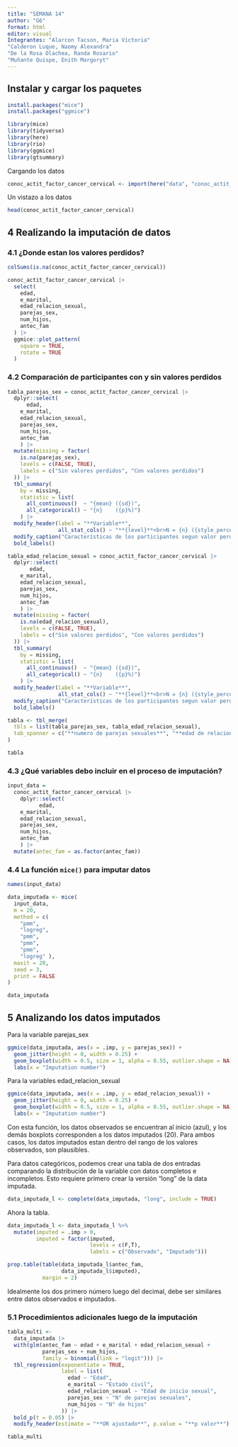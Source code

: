 ```yaml
---
title: "SEMANA 14"
author: "G6"
format: html
editor: visual
Integrantes: "Alarcon Tacson, Maria Victoria"
"Calderon Luque, Naomy Alexandra"
"De la Rosa Olachea, Randa Rosario"
"Muñante Quispe, Enith Margoryt"
---
```


## Instalar y cargar los paquetes

```r
install.packages("mice")
install.packages("ggmice")
```

```r
library(mice)
library(tidyverse)
library(here)
library(rio)
library(ggmice)
library(gtsummary)
```

Cargando los datos

```r
conoc_actit_factor_cancer_cervical <- import(here("data", "conoc_actit_factor_cancer_cervical.csv"))
```

Un vistazo a los datos

```r
head(conoc_actit_factor_cancer_cervical)
```
## 4 Realizando la imputación de datos

### 4.1 ¿Donde estan los valores perdidos?

```r
colSums(is.na(conoc_actit_factor_cancer_cervical))
```

```r
conoc_actit_factor_cancer_cervical |>
  select(
    edad,
    e_marital,
    edad_relacion_sexual,
    parejas_sex,
    num_hijos,
    antec_fam
  ) |>
  ggmice::plot_pattern(
    square = TRUE,
    rotate = TRUE
  )
```
### 4.2 Comparación de participantes con y sin valores perdidos
```r
tabla_parejas_sex = conoc_actit_factor_cancer_cervical |> 
  dplyr::select(
      edad,
    e_marital,
    edad_relacion_sexual,
    parejas_sex,
    num_hijos,
    antec_fam
    ) |>
  mutate(missing = factor(
    is.na(parejas_sex),
    levels = c(FALSE, TRUE),
    labels = c("Sin valores perdidos", "Con valores perdidos")
  )) |> 
  tbl_summary(
    by = missing,
    statistic = list(
      all_continuous()  ~ "{mean} ({sd})",
      all_categorical() ~ "{n}    ({p}%)")
    ) |> 
  modify_header(label = "**Variable**",
                all_stat_cols() ~ "**{level}**<br>N = {n} ({style_percent(p, digits=1)}%)") |> 
  modify_caption("Características de los participantes segun valor perdido") |> 
  bold_labels()

tabla_edad_relacion_sexual = conoc_actit_factor_cancer_cervical |> 
  dplyr::select(
       edad,
    e_marital,
    edad_relacion_sexual,
    parejas_sex,
    num_hijos,
    antec_fam
    ) |>
  mutate(missing = factor(
    is.na(edad_relacion_sexual),
    levels = c(FALSE, TRUE),
    labels = c("Sin valores perdidos", "Con valores perdidos")
  )) |> 
  tbl_summary(
    by = missing,
    statistic = list(
      all_continuous()  ~ "{mean} ({sd})",
      all_categorical() ~ "{n}    ({p}%)")
    ) |> 
  modify_header(label = "**Variable**",
                all_stat_cols() ~ "**{level}**<br>N = {n} ({style_percent(p, digits=1)}%)") |> 
  modify_caption("Características de los participantes segun valor perdido") |> 
  bold_labels()

tabla <- tbl_merge(
  tbls = list(tabla_parejas_sex, tabla_edad_relacion_sexual),
  tab_spanner = c("**numero de parejas sexuales**", "**edad de relaciones sexuales**")
)
```

```r
tabla
```

### 4.3 ¿Qué variables debo incluir en el proceso de imputación?

```r
input_data =
  conoc_actit_factor_cancer_cervical |>
    dplyr::select(
          edad,
    e_marital,
    edad_relacion_sexual,
    parejas_sex,
    num_hijos,
    antec_fam
    ) |> 
  mutate(antec_fam = as.factor(antec_fam))
```

### 4.4 La función `mice()` para imputar datos

```r
names(input_data)
```


```r
data_imputada <- mice(
  input_data,
  m = 20,
  method = c(
    "pmm", 
    "logreg",
    "pmm",
    "pmm", 
    "pmm", 
    "logreg" ),
  maxit = 20,
  seed = 3,
  print = FALSE
)
```

```r
data_imputada
```
## 5 Analizando los datos imputados

Para la variable parejas_sex

```r
ggmice(data_imputada, aes(x = .imp, y = parejas_sex)) +
  geom_jitter(height = 0, width = 0.25) +
  geom_boxplot(width = 0.5, size = 1, alpha = 0.55, outlier.shape = NA) +
  labs(x = "Imputation number")
```

Para la variables edad_relacion_sexual

```r
ggmice(data_imputada, aes(x = .imp, y = edad_relacion_sexual)) +
  geom_jitter(height = 0, width = 0.25) +
  geom_boxplot(width = 0.5, size = 1, alpha = 0.55, outlier.shape = NA) +
  labs(x = "Imputation number")
```

Con esta función, los datos observados se encuentran al inicio (azul), y los demás boxplots corresponden a los datos imputados (20). Para ambos casos, los datos imputados estan dentro del rango de los valores observados, son plausibles.

Para datos categóricos, podemos crear una tabla de dos entradas comparando la distribución de la variable con datos completos e incompletos. Esto requiere primero crear la versión "long" de la data imputada.

```r
data_imputada_l <- complete(data_imputada, "long", include = TRUE)
```

Ahora la tabla.

```r
data_imputada_l <- data_imputada_l %>% 
  mutate(imputed = .imp > 0,
         imputed = factor(imputed,
                          levels = c(F,T),
                          labels = c("Observado", "Imputado")))

prop.table(table(data_imputada_l$antec_fam,
                 data_imputada_l$imputed),
           margin = 2)
```

Idealmente los dos primero número luego del decimal, debe ser similares entre datos observados e imputados.

### 5.1 Procedimientos adicionales luego de la imputación

```r
tabla_multi <- 
  data_imputada |>
  with(glm(antec_fam ~ edad + e_marital + edad_relacion_sexual + 
           parejas_sex + num_hijos,
           family = binomial(link = "logit"))) |>
  tbl_regression(exponentiate = TRUE,
                 label = list(
                   edad ~ "Edad",
                   e_marital ~ "Estado civil",
                   edad_relacion_sexual ~ "Edad de inicio sexual",
                   parejas_sex ~ "N° de parejas sexuales",
                   num_hijos ~ "N° de hijos"
                 )) |>
  bold_p(t = 0.05) |>
  modify_header(estimate = "**OR ajustado**", p.value = "**p valor**")
```

```r
tabla_multi
```



